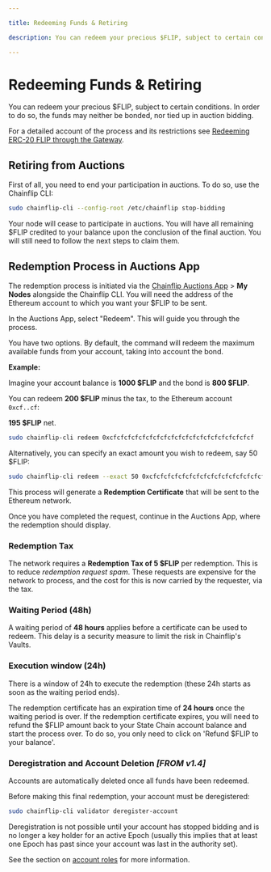 ```yaml
---

title: Redeeming Funds & Retiring

description: You can redeem your precious $FLIP, subject to certain conditions. In order to do so, the funds may neither be bonded, nor tied up in auction bidding.

---
```



# Redeeming Funds & Retiring

You can redeem your precious $FLIP, subject to certain conditions. In order to do so, the funds may neither be bonded, nor tied up in auction bidding.

For a detailed account of the process and its restrictions see [Redeeming ERC-20 FLIP through the Gateway](../../concepts/validator-network/state-chain-flip-gateway#redeeming-erc-20-flip-through-the-gateway).

## Retiring from Auctions

First of all, you need to end your participation in auctions. To do so, use the Chainflip CLI:

```bash copy
sudo chainflip-cli --config-root /etc/chainflip stop-bidding
```

Your node will cease to participate in auctions. You will have all remaining $FLIP credited to your balance upon the conclusion of the final auction. You will still need to follow the next steps to claim them.

## Redemption Process in Auctions App 

The redemption process is initiated via the [Chainflip Auctions App](https://auctions.chainflip.io/auctions) > **My Nodes** alongside the Chainflip CLI. You will need the address of the Ethereum account to which you want your $FLIP to be sent.

In the Auctions App, select "Redeem". This will guide you through the process.

You have two options. By default, the command will redeem the maximum available funds from your account, taking into account the bond. 

**Example:** 

Imagine your account balance is **1000 \$FLIP** and the bond is **800 \$FLIP**. 

You can redeem **200 \$FLIP** minus the tax, to the Ethereum account `0xcf..cf`: 

**195 \$FLIP** net.

```bash copy
sudo chainflip-cli redeem 0xcfcfcfcfcfcfcfcfcfcfcfcfcfcfcfcfcfcfcfcf
```

Alternatively, you can specify an exact amount you wish to redeem, say 50 $FLIP:

```bash copy
sudo chainflip-cli redeem --exact 50 0xcfcfcfcfcfcfcfcfcfcfcfcfcfcfcfcfcfcfcfcf
```

This process will generate a **Redemption Certificate** that will be sent to the Ethereum network.

Once you have completed the request, continue in the Auctions App, where the redemption should display.

### Redemption Tax

The network requires a **Redemption Tax of 5 $FLIP** per redemption. This is to reduce *redemption request spam*. These requests are expensive for the network to process, and the cost for this is now carried by the requester, via the tax.

### Waiting Period (48h)

A waiting period of **48 hours** applies before a certificate can be used to redeem. This delay is a security measure to limit the risk in Chainflip's Vaults.

### Execution window (24h)

There is a window of 24h to execute the redemption (these 24h starts as soon as the waiting period ends).

The redemption certificate has an expiration time of **24 hours** once the waiting period is over. If the redemption certificate expires, you will need to refund the \$FLIP amount back to your State Chain account balance and start the process over. To do so, you only need to click on 'Refund $FLIP to your balance'.

### Deregistration and Account Deletion *[FROM v1.4]*

Accounts are automatically deleted once all funds have been redeemed.

Before making this final redemption, your account must be deregistered:

```bash copy
sudo chainflip-cli validator deregister-account
```

Deregistration is not possible until your account has stopped bidding and is no longer a key holder for an active Epoch (usually this implies that at least one Epoch has past since your account was last in the authority set).

See the section on [account roles](/pages/integration/account-roles) for more information.
